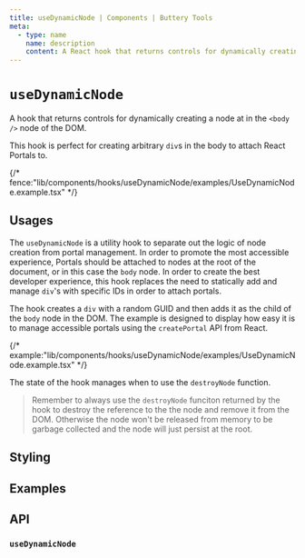 ```yaml
---
title: useDynamicNode | Components | Buttery Tools
meta:
  - type: name
    name: description
    content: A React hook that returns controls for dynamically creating a node in the '<body />' of the DOM.
---
```


# `useDynamicNode`

A hook that returns controls for dynamically creating a node at in the `<body />` node of the DOM.

This hook is perfect for creating arbitrary `div`s in the body to attach React Portals to.

{/* fence:"lib/components/hooks/useDynamicNode/examples/UseDynamicNode.example.tsx" */}

## Usages

The `useDynamicNode` is a utility hook to separate out the logic of node creation from portal management.
In order to promote the most accessible experience, Portals should be attached to nodes at the root of the
document, or in this case the `body` node. In order to create the best developer experience, this hook replaces
the need to statically add and manage `div`'s with specific IDs in order to attach portals.

The hook creates a `div` with a random GUID and then adds it as the child of the `body` node in the DOM.
The example is designed to display how easy it is to manage accessible portals using the `createPortal` API
from React.

{/* example:"lib/components/hooks/useDynamicNode/examples/UseDynamicNode.example.tsx" */}

The state of the hook manages when to use the `destroyNode` function.

> Remember to always use the `destroyNode` funciton returned by the hook to destroy the reference to the
> the node and remove it from the DOM. Otherwise the node won't be released from memory to be garbage collected
> and the node will just persist at the root.

## Styling

## Examples

## API

### `useDynamicNode`
